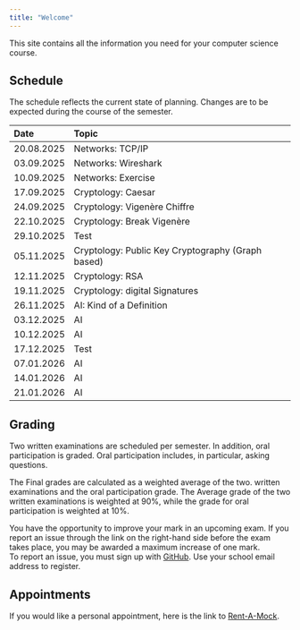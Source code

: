 ```yaml
---
title: "Welcome"
---
```


This site contains all the information you need for your computer
science course.

## Schedule

The schedule reflects the current state of planning. Changes are to be
expected during the course of the semester.

| Date | Topic |
| :--- | :--- |
| 20.08.2025 | Networks: TCP/IP |
| 03.09.2025 | Networks: Wireshark |
| 10.09.2025 | Networks: Exercise |
| 17.09.2025 | Cryptology: Caesar |
| 24.09.2025 | Cryptology: Vigenère Chiffre |
| 22.10.2025 | Cryptology: Break Vigenère |
| 29.10.2025 | Test |
| 05.11.2025 | Cryptology: Public Key Cryptography (Graph based) |
| 12.11.2025 | Cryptology: RSA |
| 19.11.2025 | Cryptology: digital Signatures |
| 26.11.2025 | AI: Kind of a Definition |
| 03.12.2025 | AI |
| 10.12.2025 | AI |
| 17.12.2025 | Test |
| 07.01.2026 | AI |
| 14.01.2026 | AI |
| 21.01.2026 | AI |




## Grading

Two written examinations are scheduled per semester. In addition,
oral participation is graded. Oral participation includes, in
particular, asking questions.  

The Final grades are calculated as a weighted average of the two.
written examinations and the oral participation grade. The
Average grade of the two written examinations is weighted at 90%, while
the grade for oral participation is weighted at 10%.

You have the opportunity to improve your mark in an upcoming exam. If
you report an issue through the link on the right-hand side before the
exam takes place, you may be awarded a maximum increase of one mark.  
To report an issue, you must sign up with
<a href="https://www.github.com" target="_blank">
GitHub</a>. Use your school email address to register.

## Appointments


If you would like a personal appointment, here is the link to 
<a href="https://calendar.app.google/zeGrkDcyjgqqc95SA" target="_blank">
Rent-A-Mock</a>.